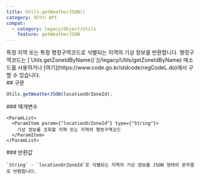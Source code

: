 ```yaml
---
title: Utils.getWeatherJSON()
category: 레거시 API
compat:
  - category: legacy/Object/Utils
    feature: getWeatherJSON
---
```


<Section>
  특정 지역 또는 특정 행정구역코드로 식별되는 지역의 기상 정보를 반환합니다.
  행정구역코드는 [`Utils.getZoneIdByName()`](/legacy/Utils/getZoneIdByName) 메소드를 사용하거나 [여기](https://www.code.go.kr/stdcode/regCodeL.do)에서 구할 수 있습니다.
</Section>
<Section>
  ## 구문

  ~~~js
  Utils.getWeatherJSON(locationOrZoneId);
  ~~~

  <Section>
    ### 매개변수

    <ParamList>
      <ParamItem param={"locationOrZoneId"} type={"String"}>
        기상 정보를 조회할 지역 또는 지역의 행정구역코드
      </ParamItem>
    </ParamList>
  </Section>
  <Section>
    ### 반환값

    `String` - `locationOrZoneId`로 식별되는 지역의 기상 정보를 JSON 형태의 문자열로 반환합니다.
  </Section>
</Section>